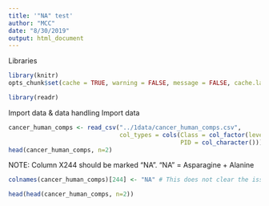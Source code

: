 ```yaml
---
title: '"NA" test'
author: "MCC"
date: "8/30/2019"
output: html_document
---
```


Libraries  
```r
library(knitr)
opts_chunk$set(cache = TRUE, warning = FALSE, message = FALSE, cache.lazy = FALSE)

library(readr)
```
Import data & data handling
Import data
```r
cancer_human_comps <- read_csv("../1data/cancer_human_comps.csv",
                               col_types = cols(Class = col_factor(levels = c("0","1")), 
                                                PID = col_character()))
head(cancer_human_comps, n=2)
```
NOTE: Column X244 should be marked "NA".  "NA" = Asparagine + Alanine
```r
colnames(cancer_human_comps)[244] <- "NA" # This does not clear the issue.

head(head(cancer_human_comps, n=2))
```



